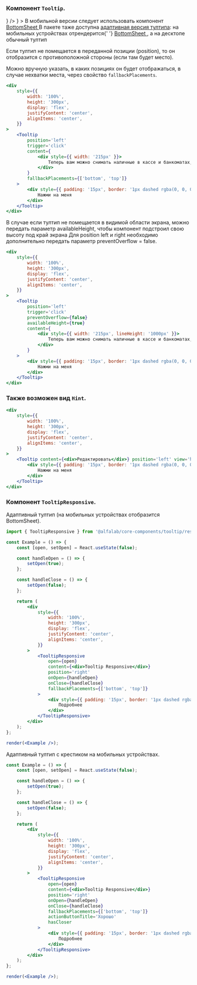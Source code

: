 
### Компонент `Tooltip`.

<div style={{ marginBottom: '16px' }}>
    <Plate
        view='common'
        leftAddons={
            <Badge view='icon' iconColor='secondary' content={<InformationCircleMIcon />} />
        }
    >
        <List>
            <span>
                В мобильной версии следует использовать компонент &nbsp;
                <a href='/docs/компоненты-модалки-и-поповеры-bottomsheet--bottom-sheet'>
                    BottomSheet
                </a>
            </span>
            <span>
                В пакете таже доступна <a href='#tooltip-responsive'>адаптивная версия тултипа</a>:
                на мобильных устройствах отрендерится{' '}
                <a href='/docs/компоненты-модалки-и-поповеры-bottomsheet--bottom-sheet'>
                    BottomSheet
                </a>
                , а на десктопе обычный тултип
            </span>
        </List>
    </Plate>
</div>

Если тултип не помещается в переданной позиции (position),
то он отобразится с противоположной стороны (если там будет место).

Можно вручную указать, в каких позициях он будет отображаться,
в случае нехватки места, через свойство `fallbackPlacements`.

```jsx live
<div
    style={{
        width: '100%',
        height: '300px',
        display: 'flex',
        justifyContent: 'center',
        alignItems: 'center',
    }}
>
    <Tooltip
        position='left'
        trigger='click'
        content={
            <div style={{ width: '215px' }}>
                Теперь вам можно снимать наличные в кассе и банкоматах, если ваш тариф это позволяет
            </div>
        }
        fallbackPlacements={['bottom', 'top']}
    >
        <div style={{ padding: '15px', border: '1px dashed rgba(0, 0, 0, 0.1)' }}>
            Нажми на меня
        </div>
    </Tooltip>
</div>
```

В случае если тултип не помещается в видимой области экрана, можно передать параметр availableHeight, чтобы компонент подстроил свою высоту под край экрана
Для position left и right необходимо дополнительно передать параметр preventOverflow = false.

```jsx live
<div
    style={{
        width: '100%',
        height: '300px',
        display: 'flex',
        justifyContent: 'center',
        alignItems: 'center',
    }}
>
    <Tooltip
        position='left'
        trigger='click'
        preventOverflow={false}
        availableHeight={true}
        content={
            <div style={{ width: '215px', lineHeight: '1000px' }}>
                Теперь вам можно снимать наличные в кассе и банкоматах, если ваш тариф это позволяет
            </div>
        }
    >
        <div style={{ padding: '15px', border: '1px dashed rgba(0, 0, 0, 0.1)' }}>
            Нажми на меня
        </div>
    </Tooltip>
</div>
```

### Также возможен вид `Hint`.

```jsx live
<div
    style={{
        width: '100%',
        height: '300px',
        display: 'flex',
        justifyContent: 'center',
        alignItems: 'center',
    }}
>
    <Tooltip content={<div>Редактировать</div>} position='left' view='hint' trigger='click'>
        <div style={{ padding: '15px', border: '1px dashed rgba(0, 0, 0, 0.1)' }}>
            Нажми на меня
        </div>
    </Tooltip>
</div>
```

<a name='tooltip-responsive' />

### Компонент `TooltipResponsive`.

Адаптивный тултип (на мобильных устройствах отобразится BottomSheet).

```jsx
import { TooltipResponsive } from '@alfalab/core-components/tooltip/responsive';
```

```jsx live
const Example = () => {
    const [open, setOpen] = React.useState(false);

    const handleOpen = () => {
        setOpen(true);
    };

    const handleClose = () => {
        setOpen(false);
    };

    return (
        <div
            style={{
                width: '100%',
                height: '300px',
                display: 'flex',
                justifyContent: 'center',
                alignItems: 'center',
            }}
        >
            <TooltipResponsive
                open={open}
                content={<div>Tooltip Responsive</div>}
                position='right'
                onOpen={handleOpen}
                onClose={handleClose}
                fallbackPlacements={['bottom', 'top']}
            >
                <div style={{ padding: '15px', border: '1px dashed rgba(0, 0, 0, 0.1)' }}>
                    Подробнее
                </div>
            </TooltipResponsive>
        </div>
    );
};

render(<Example />);
```

Адаптивный тултип с крестиком на мобильных устройствах.

```jsx live
const Example = () => {
    const [open, setOpen] = React.useState(false);

    const handleOpen = () => {
        setOpen(true);
    };

    const handleClose = () => {
        setOpen(false);
    };

    return (
        <div
            style={{
                width: '100%',
                height: '300px',
                display: 'flex',
                justifyContent: 'center',
                alignItems: 'center',
            }}
        >
            <TooltipResponsive
                open={open}
                content={<div>Tooltip Responsive</div>}
                position='right'
                onOpen={handleOpen}
                onClose={handleClose}
                fallbackPlacements={['bottom', 'top']}
                actionButtonTitle='Хорошо'
                hasCloser
            >
                <div style={{ padding: '15px', border: '1px dashed rgba(0, 0, 0, 0.1)' }}>
                    Подробнее
                </div>
            </TooltipResponsive>
        </div>
    );
};

render(<Example />);
```
